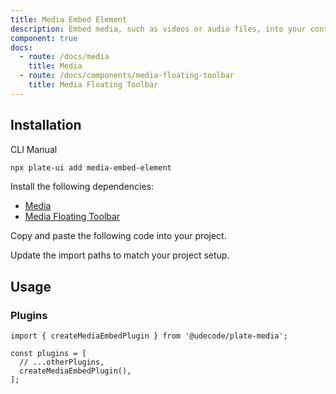 ```yaml
---
title: Media Embed Element
description: Embed media, such as videos or audio files, into your content.
component: true
docs:
  - route: /docs/media
    title: Media
  - route: /docs/components/media-floating-toolbar
    title: Media Floating Toolbar
---
```


<ComponentPreview name="playground-demo" id="media" />

## Installation

<Tabs defaultValue="cli">

<TabsList>
<TabsTrigger value="cli">CLI</TabsTrigger>
<TabsTrigger value="manual">Manual</TabsTrigger>
</TabsList>
<TabsContent value="cli">

```bash
npx plate-ui add media-embed-element
```

</TabsContent>

<TabsContent value="manual">

<Steps>

<Step>

Install the following dependencies:

- [Media](/docs/media)
- [Media Floating Toolbar](/docs/components/media-floating-toolbar)

</Step>

<Step>

Copy and paste the following code into your project.

</Step>

<ComponentSource name="media-embed-element" />
<Step>

Update the import paths to match your project setup.

</Step>

</Steps>

</TabsContent>

</Tabs>

## Usage

### Plugins

```tsx
import { createMediaEmbedPlugin } from '@udecode/plate-media';

const plugins = [
  // ...otherPlugins,
  createMediaEmbedPlugin(),
];
```
